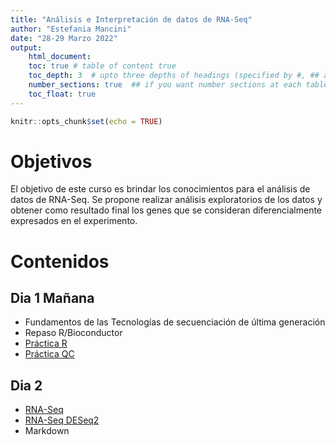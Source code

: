 ```yaml
---
title: "Análisis e Interpretación de datos de RNA-Seq"
author: "Estefania Mancini"
date: "28-29 Marzo 2022"
output:
    html_document:
    toc: true # table of content true
    toc_depth: 3  # upto three depths of headings (specified by #, ## and ###)
    number_sections: true  ## if you want number sections at each table header
    toc_float: true
---
```


```r
knitr::opts_chunk$set(echo = TRUE)
```

# Objetivos
El objetivo de este curso es brindar los conocimientos  para el análisis de datos de RNA-Seq.  Se propone realizar análisis exploratorios de los datos y obtener como resultado final los genes que se consideran diferencialmente expresados en el experimento. 

# Contenidos

## Dia 1  Mañana

* Fundamentos de las Tecnologías de secuenciación de última generación
* Repaso R/Bioconductor
* [Práctica R](dia2.html) 
* [Práctica QC](dia3.html)

## Dia 2

* [RNA-Seq](dia4_extended.html)
* [RNA-Seq DESeq2](dia4_b.html)
* Markdown



